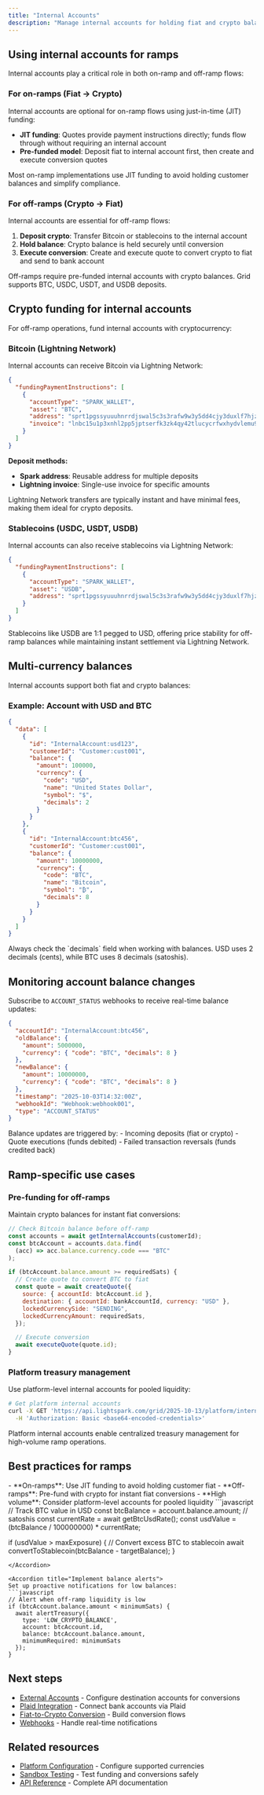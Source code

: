 ```yaml
---
title: "Internal Accounts"
description: "Manage internal accounts for holding fiat and crypto balances for ramp operations"
---
```



<InternalAccountsContent />

## Using internal accounts for ramps

Internal accounts play a critical role in both on-ramp and off-ramp flows:

### For on-ramps (Fiat → Crypto)

Internal accounts are optional for on-ramp flows using just-in-time (JIT) funding:

- **JIT funding**: Quotes provide payment instructions directly; funds flow through without requiring an internal account
- **Pre-funded model**: Deposit fiat to internal account first, then create and execute conversion quotes

<Tip>
  Most on-ramp implementations use JIT funding to avoid holding customer
  balances and simplify compliance.
</Tip>

### For off-ramps (Crypto → Fiat)

Internal accounts are essential for off-ramp flows:

1. **Deposit crypto**: Transfer Bitcoin or stablecoins to the internal account
2. **Hold balance**: Crypto balance is held securely until conversion
3. **Execute conversion**: Create and execute quote to convert crypto to fiat and send to bank account

<Info>
  Off-ramps require pre-funded internal accounts with crypto balances. Grid
  supports BTC, USDC, USDT, and USDB deposits.
</Info>

## Crypto funding for internal accounts

For off-ramp operations, fund internal accounts with cryptocurrency:

### Bitcoin (Lightning Network)

Internal accounts can receive Bitcoin via Lightning Network:

```json
{
  "fundingPaymentInstructions": [
    {
      "accountType": "SPARK_WALLET",
      "asset": "BTC",
      "address": "sprt1pgssyuuuhnrrdjswal5c3s3rafw9w3y5dd4cjy3duxlf7hjzkp0rqx6dj6mrhu",
      "invoice": "lnbc15u1p3xnhl2pp5jptserfk3zk4qy42tlucycrfwxhydvlemu9pqr93tuzlv9cc7g3s..."
    }
  ]
}
```

**Deposit methods:**

- **Spark address**: Reusable address for multiple deposits
- **Lightning invoice**: Single-use invoice for specific amounts

<Note>
  Lightning Network transfers are typically instant and have minimal fees,
  making them ideal for crypto deposits.
</Note>

### Stablecoins (USDC, USDT, USDB)

Internal accounts can also receive stablecoins via Lightning Network:

```json
{
  "fundingPaymentInstructions": [
    {
      "accountType": "SPARK_WALLET",
      "asset": "USDB",
      "address": "sprt1pgssyuuuhnrrdjswal5c3s3rafw9w3y5dd4cjy3duxlf7hjzkp0rqx6dj6mrhu"
    }
  ]
}
```

<Tip>
  Stablecoins like USDB are 1:1 pegged to USD, offering price stability for
  off-ramp balances while maintaining instant settlement via Lightning Network.
</Tip>

## Multi-currency balances

Internal accounts support both fiat and crypto balances:

### Example: Account with USD and BTC

```json
{
  "data": [
    {
      "id": "InternalAccount:usd123",
      "customerId": "Customer:cust001",
      "balance": {
        "amount": 100000,
        "currency": {
          "code": "USD",
          "name": "United States Dollar",
          "symbol": "$",
          "decimals": 2
        }
      }
    },
    {
      "id": "InternalAccount:btc456",
      "customerId": "Customer:cust001",
      "balance": {
        "amount": 10000000,
        "currency": {
          "code": "BTC",
          "name": "Bitcoin",
          "symbol": "₿",
          "decimals": 8
        }
      }
    }
  ]
}
```

<Warning>
  Always check the `decimals` field when working with balances. USD uses 2
  decimals (cents), while BTC uses 8 decimals (satoshis).
</Warning>

## Monitoring account balance changes

Subscribe to `ACCOUNT_STATUS` webhooks to receive real-time balance updates:

```json
{
  "accountId": "InternalAccount:btc456",
  "oldBalance": {
    "amount": 5000000,
    "currency": { "code": "BTC", "decimals": 8 }
  },
  "newBalance": {
    "amount": 10000000,
    "currency": { "code": "BTC", "decimals": 8 }
  },
  "timestamp": "2025-10-03T14:32:00Z",
  "webhookId": "Webhook:webhook001",
  "type": "ACCOUNT_STATUS"
}
```

<Check>
  Balance updates are triggered by: - Incoming deposits (fiat or crypto) - Quote
  executions (funds debited) - Failed transaction reversals (funds credited
  back)
</Check>

## Ramp-specific use cases

### Pre-funding for off-ramps

Maintain crypto balances for instant fiat conversions:

```javascript
// Check Bitcoin balance before off-ramp
const accounts = await getInternalAccounts(customerId);
const btcAccount = accounts.data.find(
  (acc) => acc.balance.currency.code === "BTC"
);

if (btcAccount.balance.amount >= requiredSats) {
  // Create quote to convert BTC to fiat
  const quote = await createQuote({
    source: { accountId: btcAccount.id },
    destination: { accountId: bankAccountId, currency: "USD" },
    lockedCurrencySide: "SENDING",
    lockedCurrencyAmount: requiredSats,
  });

  // Execute conversion
  await executeQuote(quote.id);
}
```

### Platform treasury management

Use platform-level internal accounts for pooled liquidity:

```bash
# Get platform internal accounts
curl -X GET 'https://api.lightspark.com/grid/2025-10-13/platform/internal-accounts?currency=BTC' \
  -H 'Authorization: Basic <base64-encoded-credentials>'
```

<Info>
  Platform internal accounts enable centralized treasury management for
  high-volume ramp operations.
</Info>

## Best practices for ramps

<AccordionGroup>
<Accordion title="Choose the right funding model">
- **On-ramps**: Use JIT funding to avoid holding customer fiat
- **Off-ramps**: Pre-fund with crypto for instant fiat conversions
- **High volume**: Consider platform-level accounts for pooled liquidity
</Accordion>

<Accordion title="Monitor crypto price exposure">
```javascript
// Track BTC value in USD
const btcBalance = account.balance.amount; // satoshis
const currentRate = await getBtcUsdRate();
const usdValue = (btcBalance / 100000000) * currentRate;

if (usdValue > maxExposure) {
// Convert excess BTC to stablecoin
await convertToStablecoin(btcBalance - targetBalance);
}

````
</Accordion>

<Accordion title="Implement balance alerts">
Set up proactive notifications for low balances:
```javascript
// Alert when off-ramp liquidity is low
if (btcAccount.balance.amount < minimumSats) {
  await alertTreasury({
    type: 'LOW_CRYPTO_BALANCE',
    account: btcAccount.id,
    balance: btcAccount.balance.amount,
    minimumRequired: minimumSats
  });
}
````

</Accordion>
</AccordionGroup>

## Next steps

- [External Accounts](/ramps/accounts/external-accounts) - Configure destination accounts for conversions
- [Plaid Integration](/ramps/accounts/plaid) - Connect bank accounts via Plaid
- [Fiat-to-Crypto Conversion](/ramps/conversion-flows/fiat-crypto-conversion) - Build conversion flows
- [Webhooks](/ramps/platform-tools/webhooks) - Handle real-time notifications

## Related resources

- [Platform Configuration](/ramps/onboarding/platform-configuration) - Configure supported currencies
- [Sandbox Testing](/ramps/platform-tools/sandbox-testing) - Test funding and conversions safely
- [API Reference](/api-reference) - Complete API documentation
